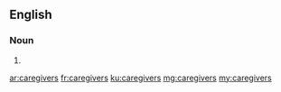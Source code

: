 {{also|care-givers}}
==English==

===Noun===
{{head|en|noun plural form}}

# {{plural of|caregiver|lang=en}}

[[ar:caregivers]]
[[fr:caregivers]]
[[ku:caregivers]]
[[mg:caregivers]]
[[my:caregivers]]